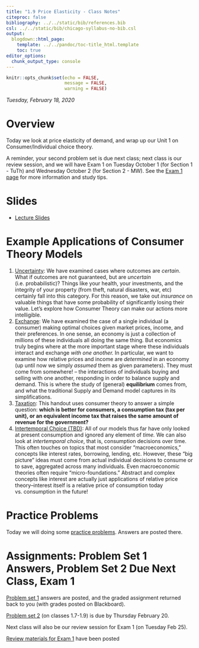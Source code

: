 ```yaml
---
title: "1.9 Price Elasticity - Class Notes"
citeproc: false
bibliography: ../../static/bib/references.bib
csl: ../../static/bib/chicago-syllabus-no-bib.csl
output:
  blogdown::html_page:
    template: ../../pandoc/toc-title_html.template
    toc: true
editor_options: 
  chunk_output_type: console
---
```


```r
knitr::opts_chunk$set(echo = FALSE,
                      message = FALSE,
                      warning = FALSE)
```

*Tuesday, February 18, 2020*

# Overview

Today we look at price elasticity of demand, and wrap up our Unit 1 on Consumer/Individual choice theory. 

A reminder, your second problem set is due next class; next class is our review session, and we will have Exam 1 on Tuesday October 1 (for Section 1 - TuTh) and Wednesday October 2 (for Section 2 - MW). See the [Exam 1 page](/assignments/01-exam) for more information and study tips.

# Slides

- [<i class="fas fa-external-link-square-alt"></i> Lecture Slides](/slides/09-slides.html)

# Example Applications of Consumer Theory Models

1. [Uncertainty](/files/CT_Application_1_Uncertainty.pdf): We have examined cases where outcomes are *certain*. What if outcomes are not guaranteed, but are *uncertain* (i.e. probabilistic)? Things like your health, your investments, and the integrity of your property (from theft, natural disasters, war, etc) certainly fall into this category. For this reason, we take out *insurance* on valuable things that have some probability of significantly losing their value. Let’s explore how Consumer Theory can make our actions more intelligible.
2. [Exchange](/files/CT_Application_2_Exchange.pdf): We have examined the case of a single individual (a consumer) making optimal choices given market prices, income, and their preferences. In one sense, an economy is just a collection of millions of these individuals all doing the same thing. But economics truly begins where at the more important stage where these individuals interact and exchange *with one another.* In particular, we want to examine how relative prices and income are *determined* in an economy (up until now we simply *assumed* them as given parameters). They must come from somewhere! – the interactions of individuals buying and selling with one another, responding in order to balance supply and demand. This is where the study of (general) **equilibrium** comes from, and what the traditional Supply and Demand model captures in its simplifications.
3. [Taxation](/files/CT_Application_3_Taxation.pdf): This handout uses consumer theory to answer a simple question: **which is better for consumers, a consumption tax (tax per unit), or an equivalent income tax that raises the same amount of revenue for the government?**
4. [Intertemporal Choice (TBD)](): All of our models thus far have only looked at present consumption and ignored any element of *time.* We can also look at *intertemporal choice*, that is, consumption decisions over time. This often touches on topics that most consider "macroeconomics," concepts like interest rates, borrowing, lending, etc. However, these "big picture" ideas must come from actual individual decisions to consume or to save, aggregated across many individuals. Even macroeconomic theories often require "micro-foundations." Abstract and complex concepts like interest are actually just applications of relative price theory–interest itself is a relative price of consumption today vs. consumption in the future!

# Practice Problems

Today we will doing some [practice problems](/practice/1.9-practice). Answers are posted there.

# Assignments: Problem Set 1 Answers, Problem Set 2 Due Next Class, Exam 1

[Problem set 1](/assignment/01-problem-set) answers are posted, and the graded assignment returned back to you (with grades posted on Blackboard).

[Problem set 2](/assignment/02-problem-set) (on classes 1.7-1.9) is due by Thursday February 20.

Next class will also be our review session for Exam 1 (on Tuesday Feb 25).

[Review materials for Exam 1](/assignment/01-exam) have been posted